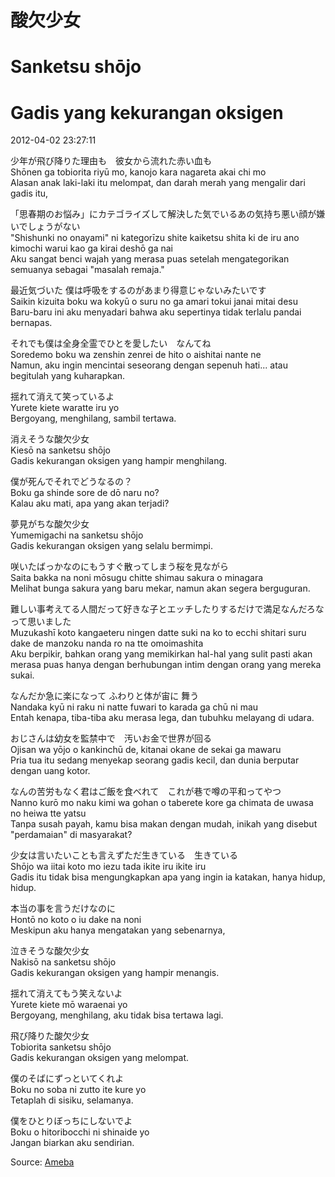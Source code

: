 # 酸欠少女  
# Sanketsu shōjo  
# Gadis yang kekurangan oksigen

2012-04-02 23:27:11  

少年が飛び降りた理由も　彼女から流れた赤い血も  
Shōnen ga tobiorita riyū mo, kanojo kara nagareta akai chi mo  
Alasan anak laki-laki itu melompat, dan darah merah yang mengalir dari gadis itu,

「思春期のお悩み」にカテゴライズして解決した気でいるあの気持ち悪い顔が嫌いでしょうがない  
"Shishunki no onayami" ni kategorīzu shite kaiketsu shita ki de iru ano kimochi warui kao ga kirai deshō ga nai  
Aku sangat benci wajah yang merasa puas setelah mengategorikan semuanya sebagai "masalah remaja."

最近気づいた 僕は呼吸をするのがあまり得意じゃないみたいです  
Saikin kizuita boku wa kokyū o suru no ga amari tokui janai mitai desu  
Baru-baru ini aku menyadari bahwa aku sepertinya tidak terlalu pandai bernapas.

それでも僕は全身全霊でひとを愛したい　なんてね  
Soredemo boku wa zenshin zenrei de hito o aishitai nante ne  
Namun, aku ingin mencintai seseorang dengan sepenuh hati... atau begitulah yang kuharapkan.

揺れて消えて笑っているよ  
Yurete kiete waratte iru yo  
Bergoyang, menghilang, sambil tertawa.

消えそうな酸欠少女  
Kiesō na sanketsu shōjo  
Gadis kekurangan oksigen yang hampir menghilang.

僕が死んでそれでどうなるの？  
Boku ga shinde sore de dō naru no?  
Kalau aku mati, apa yang akan terjadi?

夢見がちな酸欠少女  
Yumemigachi na sanketsu shōjo  
Gadis kekurangan oksigen yang selalu bermimpi.

咲いたばっかなのにもうすぐ散ってしまう桜を見ながら  
Saita bakka na noni mōsugu chitte shimau sakura o minagara  
Melihat bunga sakura yang baru mekar, namun akan segera berguguran.

難しい事考えてる人間だって好きな子とエッチしたりするだけで満足なんだろなって思いました  
Muzukashī koto kangaeteru ningen datte suki na ko to ecchi shitari suru dake de manzoku nanda ro na tte omoimashita  
Aku berpikir, bahkan orang yang memikirkan hal-hal yang sulit pasti akan merasa puas hanya dengan berhubungan intim dengan orang yang mereka sukai.

なんだか急に楽になって ふわりと体が宙に 舞う  
Nandaka kyū ni raku ni natte fuwari to karada ga chū ni mau  
Entah kenapa, tiba-tiba aku merasa lega, dan tubuhku melayang di udara.

おじさんは幼女を監禁中で　汚いお金で世界が回る  
Ojisan wa yōjo o kankinchū de, kitanai okane de sekai ga mawaru  
Pria tua itu sedang menyekap seorang gadis kecil, dan dunia berputar dengan uang kotor.

なんの苦労もなく君はご飯を食べれて　これが巷で噂の平和ってやつ  
Nanno kurō mo naku kimi wa gohan o taberete kore ga chimata de uwasa no heiwa tte yatsu  
Tanpa susah payah, kamu bisa makan dengan mudah, inikah yang disebut "perdamaian" di masyarakat?

少女は言いたいことも言えずただ生きている　生きている  
Shōjo wa iitai koto mo iezu tada ikite iru ikite iru  
Gadis itu tidak bisa mengungkapkan apa yang ingin ia katakan, hanya hidup, hidup.

本当の事を言うだけなのに  
Hontō no koto o iu dake na noni  
Meskipun aku hanya mengatakan yang sebenarnya,

泣きそうな酸欠少女  
Nakisō na sanketsu shōjo  
Gadis kekurangan oksigen yang hampir menangis.

揺れて消えてもう笑えないよ  
Yurete kiete mō waraenai yo  
Bergoyang, menghilang, aku tidak bisa tertawa lagi.

飛び降りた酸欠少女  
Tobiorita sanketsu shōjo  
Gadis kekurangan oksigen yang melompat.

僕のそばにずっといてくれよ  
Boku no soba ni zutto ite kure yo  
Tetaplah di sisiku, selamanya.

僕をひとりぼっちにしないでよ  
Boku o hitoribocchi ni shinaide yo  
Jangan biarkan aku sendirian.

Source: [Ameba](https://ameblo.jp/arihara6/entry-11211804235.html)